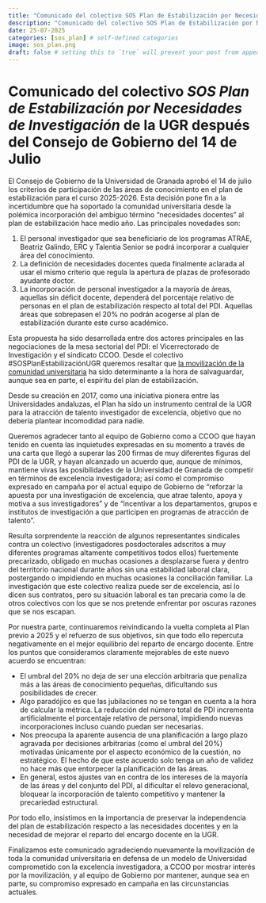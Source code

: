 ```yaml
---
title: "Comunicado del colectivo SOS Plan de Estabilización por Necesidades de Investigación de la UGR después del Consejo de Gobierno del 14 de Julio"
description: "Comunicado del colectivo SOS Plan de Estabilización por Necesidades de Investigación de la UGR después del Consejo de Gobierno del 14 de Julio"
date: 25-07-2025
categories: [sos_plan] # self-defined categories
image: sos_plan.png
draft: false # setting this to `true` will prevent your post from appearing on your listing page until you're ready!
---
```


# Comunicado del colectivo *SOS Plan de Estabilización por Necesidades de Investigación* de la UGR después del Consejo de Gobierno del 14 de Julio

El Consejo de Gobierno de la Universidad de Granada aprobó el 14 de julio los criterios de participación de las áreas de conocimiento en el plan de estabilización para el curso 2025-2026. Esta decisión pone fin a la incertidumbre que ha soportado la comunidad universitaria desde la polémica incorporación del ambiguo término “necesidades docentes” al plan de estabilización hace medio año. Las principales novedades son: 

1. El personal investigador que sea beneficiario de los programas ATRAE, Beatriz Galindo, ERC y Talentia Senior se podrá incorporar a cualquier área del conocimiento.  
2. La definición de necesidades docentes queda finalmente aclarada al usar el mismo criterio que regula la apertura de plazas de profesorado ayudante doctor. 
3. La incorporación de personal investigador a la mayoría de áreas, aquellas sin déficit docente, dependerá del porcentaje relativo de personas en el plan de estabilización respecto al total del PDI. Aquellas áreas que sobrepasen el 20% no podrán acogerse al plan de estabilización durante este curso académico. 

Esta propuesta ha sido desarrollada entre dos actores principales en las negociaciones de la mesa sectorial del PDI: el Vicerrectorado de Investigación y el sindicato CCOO. Desde el colectivo #SOSPlanEstabilizaciónUGR queremos resaltar que [la movilización de la comunidad universitaria](https://sos-estabilizacion.github.io/SOS_estabilizacion/) ha sido determinante a la hora de salvaguardar, aunque sea en parte, el espíritu del plan de estabilización. 

Desde su creación en 2017, como una iniciativa pionera entre las Universidades andaluzas, el Plan ha sido un instrumento central de la UGR para la atracción de talento investigador de excelencia, objetivo que no debería plantear incomodidad para nadie.

Queremos agradecer tanto al equipo de Gobierno como a CCOO que hayan tenido en cuenta las inquietudes expresadas en su momento a través de una carta que llegó a superar las 200 firmas de muy diferentes figuras del PDI de la UGR, y hayan alcanzado un acuerdo que, aunque de mínimos, mantiene vivas las posibilidades de la Universidad de Granada de competir en términos de excelencia investigadora; así como el compromiso expresado en campaña por el actual equipo de Gobierno de “reforzar la apuesta por una investigación de excelencia, que atrae talento, apoya y motiva a sus investigadores” y de “incentivar a los departamentos, grupos e institutos de investigación a que participen en programas de atracción de talento”.

Resulta sorprendente la reacción de algunos representantes sindicales contra un colectivo (investigadores posdoctorales adscritos a muy diferentes programas altamente competitivos todos ellos) fuertemente precarizado, obligado en muchas ocasiones a desplazarse fuera y dentro del territorio nacional durante años sin una estabilidad laboral clara, postergando o impidiendo en muchas ocasiones la conciliación familiar. La investigación que este colectivo realiza puede ser de excelencia, así lo dicen sus contratos, pero su situación laboral es tan precaria como la de otros colectivos con los que se nos pretende enfrentar por oscuras razones que se nos escapan.

Por nuestra parte, continuaremos reivindicando la vuelta completa al Plan previo a 2025 y el refuerzo de sus objetivos, sin que todo ello repercuta negativamente en el mejor equilibrio del reparto de encargo docente. Entre los puntos que consideramos  claramente mejorables de este nuevo acuerdo se encuentran: 

- El umbral del 20% no deja de ser una elección arbitraria que penaliza más a las áreas de conocimiento pequeñas, dificultando sus posibilidades de crecer. 
- Algo paradójico es que las jubilaciones no se tengan en cuenta a la hora de calcular la métrica. La reducción del número total de PDI incrementa artificialmente el porcentaje relativo de personal, impidiendo nuevas incorporaciones incluso cuando puedan ser necesarias. 
- Nos preocupa la aparente ausencia de una planificación a largo plazo agravada por decisiones arbitrarias (como el umbral del 20%) motivadas únicamente por el aspecto económico de la cuestión, no estratégico. El hecho de que este acuerdo solo tenga un año de validez no hace más que entorpecer la planificación de las áreas.
- En general, estos ajustes van en contra de los intereses de la mayoría de las áreas y del conjunto del PDI, al dificultar el relevo generacional, bloquear la incorporación de talento competitivo y mantener la precariedad estructural.

Por todo ello, insistimos en la importancia de preservar la independencia del plan de estabilización respecto a las necesidades docentes y en la necesidad de mejorar el reparto del encargo docente en la UGR.  

Finalizamos este comunicado agradeciendo nuevamente la movilización de toda la comunidad universitaria en defensa de un modelo de Universidad comprometido con la excelencia investigadora, a CCOO por mostrar interés por la movilización, y al equipo de Gobierno por mantener, aunque sea en parte, su compromiso expresado en campaña en las circunstancias actuales.
